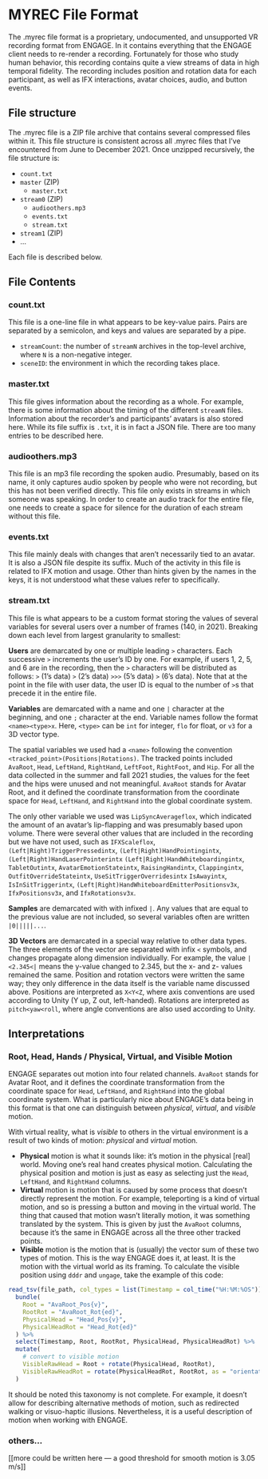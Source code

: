 # MYREC File Format

The .myrec file format is a proprietary, undocumented, and unsupported VR recording format from ENGAGE. In it contains everything that the ENGAGE client needs to re-render a recording. Fortunately for those who study human behavior, this recording contains quite a view streams of data in high temporal fidelity. The recording includes position and rotation data for each participant, as well as IFX interactions, avatar choices, audio, and button events.

## File structure

The .myrec file is a ZIP file archive that contains several compressed files within it. This file structure is consistent across all .myrec files that I've encountered from June to December 2021. Once unzipped recursively, the file structure is:

-   `count.txt`
-   `master` (ZIP)
    -   `master.txt`
-   `stream0` (ZIP)
    -   `audioothers.mp3`
    -   `events.txt`
    -   `stream.txt`
-   `stream1` (ZIP)
-   ...

Each file is described below.

## File Contents

### count.txt

This file is a one-line file in what appears to be key-value pairs. Pairs are separated by a semicolon, and keys and values are separated by a pipe.

-   `streamCount`: the number of `streamN` archives in the top-level archive, where `N` is a non-negative integer.
-   `sceneID`: the environment in which the recording takes place.

### master.txt

This file gives information about the recording as a whole. For example, there is some information about the timing of the different `streamN` files. Information about the recorder's and participants' avatars is also stored here. While its file suffix is `.txt`, it is in fact a JSON file. There are too many entries to be described here.

### audioothers.mp3

This file is an mp3 file recording the spoken audio. Presumably, based on its name, it only captures audio spoken by people who were not recording, but this has not been verified directly. This file only exists in streams in which someone was speaking. In order to create an audio track for the entire file, one needs to create a space for silence for the duration of each stream without this file.

### events.txt

This file mainly deals with changes that aren't necessarily tied to an avatar. It is also a JSON file despite its suffix. Much of the activity in this file is related to IFX motion and usage. Other than hints given by the names in the keys, it is not understood what these values refer to specifically.

### stream.txt

This file is what appears to be a custom format storing the values of several variables for several users over a number of frames (140, in 2021). Breaking down each level from largest granularity to smallest:

**Users** are demarcated by one or multiple leading `>` characters. Each successive `>` increments the user's ID by one. For example, if users 1, 2, 5, and 6 are in the recording, then the `>` characters will be distributed as follows: `>` (1's data) `>` (2's data) `>>>` (5's data) `>` (6's data). Note that at the point in the file with user data, the user ID is equal to the number of `>`s that precede it in the entire file.

**Variables** are demarcated with a name and one `|` character at the beginning, and one `;` character at the end. Variable names follow the format `<name><type>x`. Here, `<type>` can be `int` for integer, `flo` for float, or `v3` for a 3D vector type.

The spatial variables we used had a `<name>` following the convention `<tracked_point>(Positions|Rotations)`. The tracked points included `AvaRoot`, `Head`, `LeftHand`, `RightHand`, `LeftFoot`, `RightFoot`, and `Hip`. For all the data collected in the summer and fall 2021 studies, the values for the feet and the hips were unused and not meaningful. `AvaRoot` stands for Avatar Root, and it defined the coordinate transformation from the coordinate space for `Head`, `LeftHand`, and `RightHand` into the global coordinate system.

The only other variable we used was `LipSyncAverageflox`, which indicated the amount of an avatar's lip-flapping and was presumably based upon volume. There were several other values that are included in the recording but we have not used, such as `IFXScaleflox`, `(Left|Right)TriggerPressedintx`, `(Left|Right)HandPointingintx`, `(Left|Right)HandLaserPointerintx` `(Left|Right)HandWhiteboardingintx`, `TabletOutintx`, `AvatarEmotionStateintx`, `RaisingHandintx`, `Clappingintx`, `OutfitOverrideStateintx`, `UseSitTriggerOverridesintx` `IsAwayintx`, `IsInSitTriggerintx`, `(Left|Right)HandWhiteboardEmitterPositionsv3x`, `IfxPositionsv3x`, and `IfxRotationsv3x`.

**Samples** are demarcated with with infixed `|`. Any values that are equal to the previous value are not included, so several variables often are written `|0|||||...`.

**3D Vectors** are demarcated in a special way relative to other data types. The three elements of the vector are separated with infix `<` symbols, and changes propagate along dimension individually. For example, the value `|<2.345<|` means the y-value changed to 2.345, but the x- and z- values remained the same. Position and rotation vectors were written the same way; they only difference in the data itself is the variable name discussed above. Positions are interpreted as `X<Y<Z`, where axis conventions are used according to Unity (Y up, Z out, left-handed). Rotations are interpreted as `pitch<yaw<roll`, where angle conventions are also used according to Unity.

## Interpretations

### Root, Head, Hands / Physical, Virtual, and Visible Motion

ENGAGE separates out motion into four related channels. `AvaRoot` stands for Avatar Root, and it defines the coordinate transformation from the coordinate space for `Head`, `LeftHand`, and `RightHand` into the global coordinate system. What is particularly nice about ENGAGE's data being in this format is that one can distinguish between *physical*, *virtual*, and *visible* motion. 

With virtual reality, what is *visible* to others in the virtual environment is a result of two kinds of motion: *physical* and *virtual* motion.

- **Physical** motion is what it sounds like: it's motion in the physical [real] world. Moving one's real hand creates physical motion. Calculating the physical position and motion is just as easy as selecting just the `Head`, `LeftHand`, and `RightHand` columns.
- **Virtual** motion is motion that is caused by some process that doesn't directly represent the motion. For example, teleporting is a kind of virtual motion, and so is pressing a button and moving in the virtual world. The thing that caused that motion wasn't literally motion, it was something translated by the system. This is given by just the `AvaRoot` columns, because it's the same in ENGAGE across all the three other tracked points.
- **Visible** motion is the motion that is (usually) the vector sum of these two types of motion. This is the way ENGAGE does it, at least. It is the motion with the virtual world as its framing. To calculate the visible position using `dddr` and `ungage`, take the example of this code:
```r
read_tsv(file_path, col_types = list(Timestamp = col_time("%H:%M:%OS"))) %>%
  bundle(
    Root = "AvaRoot_Pos{v}",
    RootRot = "AvaRoot_Rot{ed}",
    PhysicalHead = "Head_Pos{v}",
    PhysicalHeadRot = "Head_Rot{ed}"
  ) %>%
  select(Timestamp, Root, RootRot, PhysicalHead, PhysicalHeadRot) %>%
  mutate(
    # convert to visible motion
    VisibleRawHead = Root + rotate(PhysicalHead, RootRot),
    VisibleRawHeadRot = rotate(PhysicalHeadRot, RootRot, as = "orientation")
  )
```

It should be noted this taxonomy is not complete. For example, it doesn't allow for describing alternative methods of motion, such as redirected walking or visuo-haptic illusions. Nevertheless, it is a useful description of motion when working with ENGAGE.

### others...

\[\[more could be written here --- a good threshold for smooth motion is 3.05 m/s\]\]
